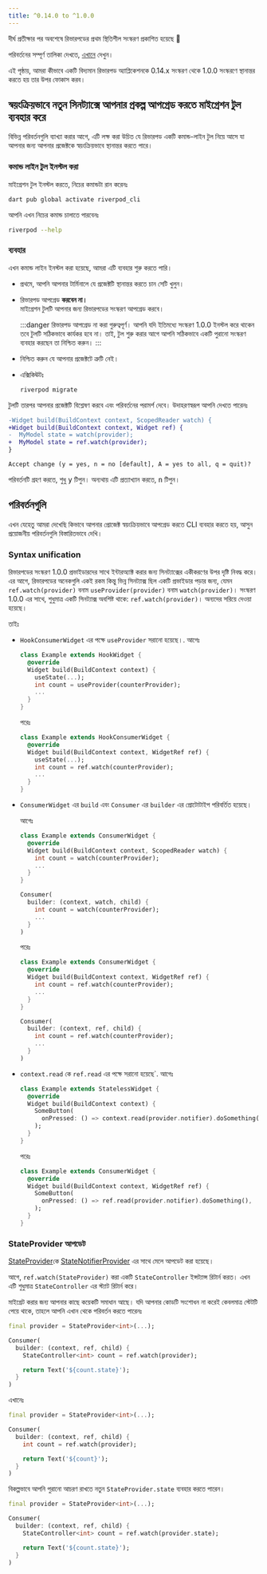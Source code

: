 ```yaml
---
title: ^0.14.0 to ^1.0.0
---
```


দীর্ঘ প্রতীক্ষার পর অবশেষে রিভারপডের প্রথম স্থিতিশীল সংস্করণ প্রকাশিত হয়েছে 👏

পরিবর্তনের সম্পূর্ণ তালিকা দেখতে, [এখানে](https://pub.dev/packages/flutter_riverpod/changelog#100) দেখুন।

এই পৃষ্ঠায়, আমরা কীভাবে একটি বিদ্যমান রিভারপড অ্যাপ্লিকেশনকে 0.14.x সংস্করণ থেকে 1.0.0 সংস্করণে স্থানান্তর করতে হয় তার উপর ফোকাস করব।

## স্বয়ংক্রিয়ভাবে নতুন সিনট্যাক্সে আপনার প্রকল্প আপগ্রেড করতে মাইগ্রেশন টুল ব্যবহার করে

বিভিন্ন পরিবর্তনগুলি ব্যাখ্যা করার আগে, এটি লক্ষ করা উচিত যে রিভারপড একটি কমান্ড-লাইন টুল নিয়ে আসে যা আপনার জন্য আপনার প্রজেক্টকে স্বয়ংক্রিয়ভাবে স্থানান্তর করতে পারে।

### কমান্ড লাইন টুল ইনস্টল করা

মাইগ্রেশন টুল ইনস্টল করতে, নিচের কমান্ডটা রান করেনঃ

```sh
dart pub global activate riverpod_cli
```

আপনি এখন নিচের কমান্ড চালাতে পারবেনঃ

```sh
riverpod --help
```

### ব্যবহার

এখন কমান্ড লাইন ইনস্টল করা হয়েছে, আমরা এটি ব্যবহার শুরু করতে পারি।

- প্রথমে, আপনি আপনার টার্মিনালে যে প্রজেক্টটি স্থানান্তর করতে চান সেটি খুলুন।
- রিভারপড আপগ্রেড **করবেন না।**  
  মাইগ্রেশন টুলটি আপনার জন্য রিভারপডের সংস্করণ আপগ্রেড করবে।

  :::danger
   রিভারপড আপগ্রেড না করা গুরুত্বপূর্ণ।
   আপনি যদি ইতিমধ্যে সংস্করণ 1.0.0 ইনস্টল করে থাকেন তবে টুলটি সঠিকভাবে কার্যকর হবে না।
   তাই, টুল শুরু করার আগে আপনি সঠিকভাবে একটি পুরানো সংস্করণ ব্যবহার করছেন তা নিশ্চিত করুন।
  :::

- নিশ্চিত করুন যে আপনার প্রজেক্টটে ত্রুটি নেই।
- এক্সিকিঊটঃ
  ```sh
  riverpod migrate
  ```

টুলটি তারপর আপনার প্রজেক্টটি বিশ্লেষণ করবে এবং পরিবর্তনের পরামর্শ দেবে। উদাহরণস্বরূপ আপনি দেখতে পারেনঃ

```diff
-Widget build(BuildContext context, ScopedReader watch) {
+Widget build(BuildContext context, Widget ref) {
-  MyModel state = watch(provider);
+  MyModel state = ref.watch(provider);
}

Accept change (y = yes, n = no [default], A = yes to all, q = quit)?
```

পরিবর্তনটি গ্রহণ করতে, শুধু <kbd>y</kbd> টিপুন। অন্যথায় এটি প্রত্যাখ্যান করতে, <kbd>n</kbd> টিপুন।

## পরিবর্তনগুলি

এখন যেহেতু আমরা দেখেছি কিভাবে আপনার প্রোজেক্ট স্বয়ংক্রিয়ভাবে আপগ্রেড করতে CLI ব্যবহার করতে হয়, আসুন প্রয়োজনীয় পরিবর্তনগুলি বিস্তারিতভাবে দেখি।

### Syntax unification

রিভারপডের সংস্করণ 1.0.0 প্রভাইডারদের সাথে ইন্টারঅ্যাক্ট করার জন্য সিনট্যাক্সের একীকরণের উপর দৃষ্টি নিবদ্ধ করে। এর আগে, রিভারপডের অনেকগুলি একই রকম কিন্তু ভিন্ন সিনট্যাক্স ছিল একটি প্রভাইডার পড়ার জন্য, যেমন `ref.watch(provider)` বনাম `useProvider(provider)` বনাম `watch(provider)`। সংস্করণ 1.0.0 এর সাথে, শুধুমাত্র একটি সিনট্যাক্স অবশিষ্ট থাকে: `ref.watch(provider)`। অন্যদের সরিয়ে দেওয়া হয়েছে।

তাইঃ

- `HookConsumerWidget` এর পক্ষে `useProvider` সরানো হয়েছে।.
  আগেঃ

  ```dart
  class Example extends HookWidget {
    @override
    Widget build(BuildContext context) {
      useState(...);
      int count = useProvider(counterProvider);
      ...
    }
  }
  ```

  পরেঃ

  ```dart
  class Example extends HookConsumerWidget {
    @override
    Widget build(BuildContext context, WidgetRef ref) {
      useState(...);
      int count = ref.watch(counterProvider);
      ...
    }
  }
  ```

- `ConsumerWidget` এর `build` এবং `Consumer` এর `builder` এর প্রোটোটাইপ পরিবর্তিত হয়েছে।

  আগেঃ

  ```dart
  class Example extends ConsumerWidget {
    @override
    Widget build(BuildContext context, ScopedReader watch) {
      int count = watch(counterProvider);
      ...
    }
  }

  Consumer(
    builder: (context, watch, child) {
      int count = watch(counterProvider);
      ...
    }
  )
  ```

  পরেঃ

  ```dart
  class Example extends ConsumerWidget {
    @override
    Widget build(BuildContext context, WidgetRef ref) {
      int count = ref.watch(counterProvider);
      ...
    }
  }

  Consumer(
    builder: (context, ref, child) {
      int count = ref.watch(counterProvider);
      ...
    }
  )
  ```

- `context.read` কে `ref.read` এর পক্ষে সরানো হয়েছে`.
  আগেঃ

  ```dart
  class Example extends StatelessWidget {
    @override
    Widget build(BuildContext context) {
      SomeButton(
        onPressed: () => context.read(provider.notifier).doSomething(),
      );
    }
  }
  ```

  পরেঃ

  ```dart
  class Example extends ConsumerWidget {
    @override
    Widget build(BuildContext context, WidgetRef ref) {
      SomeButton(
        onPressed: () => ref.read(provider.notifier).doSomething(),
      );
    }
  }
  ```

### StateProvider আপডেট

[StateProvider]কে [StateNotifierProvider] এর সাথে মেলে আপডেট করা হয়েছে।

আগে, `ref.watch(StateProvider)` করা একটি `StateController` ইন্সট্যান্স রিটার্ন করত। এখন এটি শুধুমাত্র `StateController` এর স্ট্যাট রিটার্ন করে।

মাইগ্রেট করার জন্য আপনার কাছে কয়েকটি সমাধান আছে।
যদি আপনার কোডটি সংশোধন না করেই কেবলমাত্র স্টেটটি পেয়ে থাকে, তাহলে আপনি এখান থেকে পরিবর্তন করতে পারেনঃ

```dart
final provider = StateProvider<int>(...);

Consumer(
  builder: (context, ref, child) {
    StateController<int> count = ref.watch(provider);

    return Text('${count.state}');
  }
)
```

এখানেঃ

```dart
final provider = StateProvider<int>(...);

Consumer(
  builder: (context, ref, child) {
    int count = ref.watch(provider);

    return Text('${count}');
  }
)
```

বিকল্পভাবে আপনি পুরানো আচরণ রাখতে নতুন `StateProvider.state` ব্যবহার করতে পারেন।

```dart
final provider = StateProvider<int>(...);

Consumer(
  builder: (context, ref, child) {
    StateController<int> count = ref.watch(provider.state);

    return Text('${count.state}');
  }
)
```

[statenotifierprovider]: https://pub.dev/documentation/hooks_riverpod/latest/legacy/StateNotifierProvider-class.html
[stateprovider]: https://pub.dev/documentation/hooks_riverpod/latest/legacy/StateProvider-class.html
[statenotifier]: https://pub.dev/documentation/state_notifier/latest/state_notifier/StateNotifier-class.html
